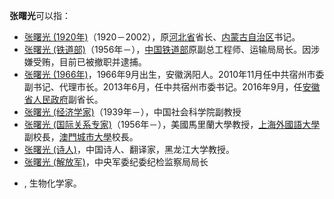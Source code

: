 '''张曙光'''可以指：
* [[张曙光_(1920年)|张曙光 (1920年)]]（1920－2002），原[[河北省|河北省]]省长、[[内蒙古自治区|内蒙古自治区]]书记。
* [[张曙光_(铁道部)|张曙光 (铁道部)]]（1956年－），[[中国铁道部|中国铁道部]]原副总工程师、运输局局长。因涉嫌受贿，目前已被撤职并逮捕。
* [[张曙光_(1966年)|张曙光 (1966年)]]，1966年9月出生，安徽涡阳人。2010年11月任中共宿州市委副书记、代理市长。2013年6月，任中共宿州市委书记。2016年9月，任[[安徽省人民政府|安徽省人民政府]]副省长。
* [[张曙光_(经济学家)|张曙光 (经济学家)]]（1939年－），中国社会科学院副教授
* [[张曙光_(国际关系专家)|张曙光 (国际关系专家)]]（1956年－），美國馬里蘭大學教授，[[上海外國語大學|上海外國語大學]]副校長，[[澳門城市大學|澳門城市大學]]校長。
* [[张曙光_(诗人)|张曙光 (诗人)]]，中国诗人、翻译家，黑龙江大学教授。
* [[张曙光_(解放军)|张曙光 (解放军)]]，中央军委纪委纪检监察局局长
* {{link-en|张曙光 (生物化学家)|Shuguang Zhang}}, 生物化学家。

{{消歧义|cat=三字张姓人名消歧义}}